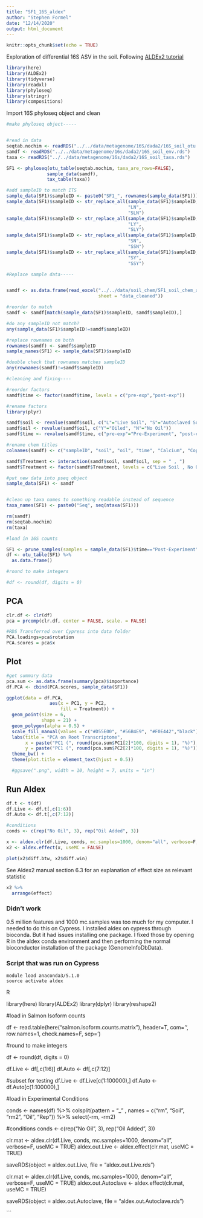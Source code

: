 ```yaml
---
title: "SF1_16S_aldex"
author: "Stephen Formel"
date: "12/14/2020"
output: html_document
---
```


```r
knitr::opts_chunk$set(echo = TRUE)
```

Exploration of differential 16S ASV in the soil.  Following [ALDEx2 tutorial](https://www.bioconductor.org/packages/release/bioc/vignettes/ALDEx2/inst/doc/ALDEx2_vignette.pdf)

```r
library(here)
library(ALDEx2)
library(tidyverse)
library(readxl)
library(phyloseq)
library(stringr)
library(compositions)
```

Import 16S phyloseq object and clean
```r

#make phyloseq object-----


#read in data
seqtab.nochim <- readRDS("../../data/metagenome/16S/dada2/16S_soil_otu.rds")
samdf <- readRDS("../../data/metagenome/16s/dada2/16S_soil_env.rds")
taxa <- readRDS("../../data/metagenome/16s/dada2/16S_soil_taxa.rds")

SF1 <- phyloseq(otu_table(seqtab.nochim, taxa_are_rows=FALSE), 
               sample_data(samdf), 
               tax_table(taxa))

#add sampleID to match ITS
sample_data(SF1)$sampleID <- paste0("SF1_", rownames(sample_data(SF1)))
sample_data(SF1)$sampleID <- str_replace_all(sample_data(SF1)$sampleID,
                                             "LN",
                                             "SLN")
sample_data(SF1)$sampleID <- str_replace_all(sample_data(SF1)$sampleID,
                                             "LY",
                                             "SLY")
sample_data(SF1)$sampleID <- str_replace_all(sample_data(SF1)$sampleID,
                                             "SN",
                                             "SSN")
sample_data(SF1)$sampleID <- str_replace_all(sample_data(SF1)$sampleID,
                                             "SY",
                                             "SSY")

#Replace sample data-----


samdf <- as.data.frame(read_excel("../../data/soil_chem/SF1_soil_chem_all_data.xls", 
                                  sheet = "data_cleaned"))

#reorder to match
samdf <- samdf[match(sample_data(SF1)$sampleID, samdf$sampleID),]

#do any sampleID not match?
any(sample_data(SF1)$sampleID!=samdf$sampleID)

#replace rownames on both
rownames(samdf) <- samdf$sampleID
sample_names(SF1) <- sample_data(SF1)$sampleID

#double check that rownames matches sampleID
any(rownames(samdf)!=samdf$sampleID)

#cleaning and fixing----

#reorder factors
samdf$time <- factor(samdf$time, levels = c("pre-exp","post-exp"))

#rename factors  
library(plyr)

samdf$soil <- revalue(samdf$soil, c("L"="Live Soil", "S"="Autoclaved Soil"))
samdf$oil <- revalue(samdf$oil, c("Y"="Oiled", "N"="No Oil"))
samdf$time <- revalue(samdf$time, c("pre-exp"="Pre-Experiment", "post-exp"="Post-Experiment"))

#rename chem titles
colnames(samdf) <- c("sampleID", "soil", "oil", "time", "Calcium", "Copper", "Magnesium", "pH", "Phosphorus", "Potassium",  "Sodium", "Sulfur", "Zinc", "Percent Carbon", "Percent Nitrogen")

samdf$Treatment <- interaction(samdf$soil, samdf$oil, sep = " , ")
samdf$Treatment <- factor(samdf$Treatment, levels = c("Live Soil , No Oil","Live Soil , Oiled", "Autoclaved Soil , No Oil", "Autoclaved Soil , Oiled"))

#put new data into pseq object
sample_data(SF1) <- samdf


#clean up taxa names to something readable instead of sequence
taxa_names(SF1) <- paste0("Seq", seq(ntaxa(SF1)))

rm(samdf)
rm(seqtab.nochim)
rm(taxa)
```

```r

#load in 16S counts

SF1 <- prune_samples(samples = sample_data(SF1)$time=="Post-Experiment", SF1)
df <- otu_table(SF1) %>% 
  as.data.frame()

#round to make integers

#df <- round(df, digits = 0)

```

## PCA
```r

clr.df <- clr(df)
pca = prcomp(clr.df, center = FALSE, scale. = FALSE)

#RDS Transferred over Cypress into data folder
PCA.loadings=pca$rotation
PCA.scores = pca$x

```

## Plot

```r

#get summary data
pca.sum <- as.data.frame(summary(pca)$importance)
df.PCA <- cbind(PCA.scores, sample_data(SF1))

ggplot(data = df.PCA, 
                aes(x = PC1, y = PC2, 
                    fill = Treatment)) +
  geom_point(size = 6,
             shape = 21) +
  geom_polygon(alpha = 0.5) + 
  scale_fill_manual(values = c("#D55E00", "#56B4E9", "#F0E442","black")) +
  labs(title = "PCA on Root Transcriptome",
       x = paste("PC1 (", round(pca.sum$PC1[2]*100, digits = 1), "%)"),
       y = paste("PC1 (", round(pca.sum$PC2[2]*100, digits = 1), "%)")) +
  theme_bw() +
  theme(plot.title = element_text(hjust = 0.5))

  #ggsave(".png", width = 10, height = 7, units = "in")

```

## Run Aldex

```r

df.t <- t(df)
df.Live <- df.t[,c(1:6)]
df.Auto <- df.t[,c(7:12)]

#conditions
conds <- c(rep("No Oil", 3), rep("Oil Added", 3))


```


```r

x <- aldex.clr(df.Live, conds, mc.samples=1000, denom="all", verbose=F, useMC = FALSE)
x2 <- aldex.effect(x, useMC = FALSE)

plot(x2$diff.btw, x2$diff.win)

```

See Aldex2 manual section 6.3 for an explanation of effect size as relevant statistic

```r

x2 %>% 
  arrange(effect)
```

### Didn't work

0.5 million features and 1000 mc.samples was too much for my computer.  I needed to do this on Cypress.  I installed aldex on cypress through bioconda.  But it had issues installing one package.  I fixed those by opening R in the aldex conda environment and then performing the normal bioconductor installation of the package (GenomeInfoDbData).

### Script that was run on Cypress

```SLURM

module load anaconda3/5.1.0
source activate aldex

```

R

library(here)
library(ALDEx2)
library(dplyr)
library(reshape2)

#load in Salmon Isoform counts

df <- read.table(here("salmon.isoform.counts.matrix"),
                 header=T, 
                 com='',
                 row.names=1,
                 check.names=F,
                 sep='\t')

#round to make integers

df <- round(df, digits = 0)

df.Live <- df[,c(1:6)]
df.Auto <- df[,c(7:12)]

#subset for testing
df.Live <- df.Live[c(1:100000),]
df.Auto <- df.Auto[c(1:100000),]

#load in Experimental Conditions

conds <- names(df) %>% 
  colsplit(pattern = "_" ,
           names = c("rm", "Soil", "rm2", "Oil", "Rep")) %>% 
  select(-rm, -rm2)

#conditions
conds <- c(rep("No Oil", 3), rep("Oil Added", 3))


clr.mat <- aldex.clr(df.Live, conds, mc.samples=1000, denom="all", verbose=F, useMC = TRUE)
aldex.out.Live <- aldex.effect(clr.mat, useMC = TRUE)

saveRDS(object = aldex.out.Live, file = "aldex.out.Live.rds")

clr.mat <- aldex.clr(df.Live, conds, mc.samples=1000, denom="all", verbose=F, useMC = TRUE)
aldex.out.Autoclave <- aldex.effect(clr.mat, useMC = TRUE)

saveRDS(object = aldex.out.Autoclave, file = "aldex.out.Autoclave.rds")


```


